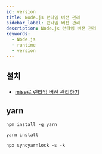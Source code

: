 ```yaml
---
id: version
title: Node.js 런타임 버전 관리
sidebar_label: 런타임 버전 관리
description: Node.js 런타임 버전 관리
keywords:
  - Node.js
  - runtime
  - version
---
```


## 설치

- [mise로 런타임 버전 관리하기](/docs/lang/etc/command-line-tools/version/mise.mdx#버전관리)

## yarn

```shell
npm install -g yarn
```

```shell
yarn install
```

```shell
npx syncyarnlock -s -k
```

